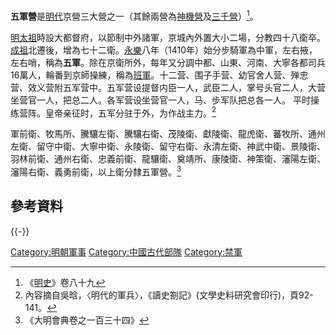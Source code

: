 '''五軍營'''是[[明代|明代]]京營三大營之一（其餘兩營為[[神機營|神機營]]及[[三千營|三千營]]）<ref>《[[明史|明史]]》卷八十九</ref>。

[[明太祖|明太祖]]時設大都督府，以節制中外諸軍，京城內外置大小二場，分教四十八衛卒。[[成祖|成祖]]北遷後，增為七十二衛。[[永樂_(明成祖)|永樂]]八年（1410年）始分步騎軍為中軍，左右掖，左右哨，稱為'''五軍'''。除在京衛所外，每年又分調中都、山東、河南、大寧各都司兵16萬人，輪番到京師操練，稱為[[班軍|班軍]]。十二营、围子手营、幼官舍人营、殚忠营、效义营附五军营中。五军营设提督内臣一人，武臣二人，掌号头官二人，大营坐营官一人，把总二人。各军营设坐营官一人，马、步军队把总各一人。 平时操练营阵。皇帝亲征时，五军分驻于外，为作战主力。<ref>內容摘自吳晗，〈明代的軍兵〉，《讀史劄記》(文學史料研究會印行)，頁92-141。</ref>

軍前衛、牧馬所、騰驤左衛、騰驤右衛、茂陵衛、獻陵衛、龍虎衛、蕃牧所、通州左衛、留守中衛、大寧中衛、永陵衛、留守右衛、永清左衛、神武中衛、景陵衛、羽林前衛、通州右衛、忠義前衛、龍驤衛、奠靖所、康陵衛、神策衛、瀋陽左衛、瀋陽右衛、義勇前衛，以上衛分隸五軍營。<ref>《大明會典卷之一百三十四》</ref>

==參考資料==
<div class="references-small">
<references/>
</div>

{{-}}
{{並稱|明京城[[禁衛軍|禁衛軍]]三大營|[[神机营|神機營]]　-　'''五軍營'''　-　[[三千營|三千營]]}}
{{China-hist-stub}}
[[Category:明朝軍事|Category:明朝軍事]]
[[Category:中國古代部隊|Category:中國古代部隊]]
[[Category:禁軍|Category:禁軍]]